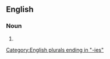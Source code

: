 {{also|aristocràcies}}

==English==

===Noun===
{{head|en|noun plural form}}

# {{plural of|aristocracy|lang=en}}

[[Category:English plurals ending in "-ies"]]